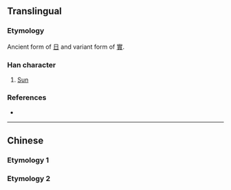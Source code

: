 {{character info/new}}
{{also|日}}
==Translingual==

===Etymology===
Ancient form of [[日]] and variant form of [[實]].

===Han character===
{{Han char|rn=31|rad=囗|as=05|sn=8|four=|canj=WMYM|ids=⿴囗正}}

# [[Sun]]

===References===
* {{Han ref|kx=0218.010|dkj=04743|dj=0445.210|hdz=10716.080|uh=56F8|ud=22264}}

----

==Chinese==

===Etymology 1===
{{zh-see|日|a}}

===Etymology 2===
{{zh-see|實|v}}
